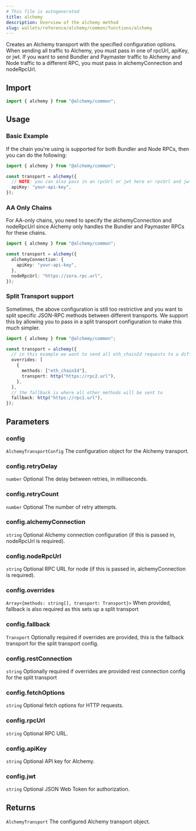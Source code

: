 ```yaml
---
# This file is autogenerated
title: alchemy
description: Overview of the alchemy method
slug: wallets/reference/alchemy/common/functions/alchemy
---
```


Creates an Alchemy transport with the specified configuration options.
When sending all traffic to Alchemy, you must pass in one of rpcUrl, apiKey, or jwt.
If you want to send Bundler and Paymaster traffic to Alchemy and Node traffic to a different RPC, you must pass in alchemyConnection and nodeRpcUrl.

## Import

```ts
import { alchemy } from "@alchemy/common";
```

## Usage

### Basic Example

If the chain you're using is supported for both Bundler and Node RPCs, then you can do the following:

```ts twoslash
import { alchemy } from "@alchemy/common";

const transport = alchemy({
  // NOTE: you can also pass in an rpcUrl or jwt here or rpcUrl and jwt
  apiKey: "your-api-key",
});
```

### AA Only Chains

For AA-only chains, you need to specify the alchemyConnection and nodeRpcUrl since Alchemy only
handles the Bundler and Paymaster RPCs for these chains.

```ts twoslash
import { alchemy } from "@alchemy/common";

const transport = alchemy({
  alchemyConnection: {
    apiKey: "your-api-key",
  },
  nodeRpcUrl: "https://zora.rpc.url",
});
```

### Split Transport support

Sometimes, the above configuration is still too restrictive and you want to split specific JSON-RPC methods between different transports. We support
this by allowing you to pass in a split transport configuration to make this much simpler.

```ts twoslash
import { alchemy } from "@alchemy/common";

const transport = alchemy({
  // in this example we want to send all eth_chainId requests to a different RPC
  overrides: [
    {
      methods: ["eth_chainId"],
      transport: http("https://rpc2.url"),
    },
  ],
  // the fallback is where all other methods will be sent to
  fallback: http("https://rpc1.url"),
});
```

## Parameters

### config

`AlchemyTransportConfig`
The configuration object for the Alchemy transport.

### config.retryDelay

`number`
Optional The delay between retries, in milliseconds.

### config.retryCount

`number`
Optional The number of retry attempts.

### config.alchemyConnection

`string`
Optional Alchemy connection configuration (if this is passed in, nodeRpcUrl is required).

### config.nodeRpcUrl

`string`
Optional RPC URL for node (if this is passed in, alchemyConnection is required).

### config.overrides

`Array<{methods: string[], transport: Transport}>`
When provided, fallback is also required as this sets up a split transport

### config.fallback

`Transport`
Optionally required if overrides are provided, this is the fallback transport for the split transport config.

### config.restConnection

`string`
Optionally required if overrides are provided rest connection config for the split transport

### config.fetchOptions

`string`
Optional fetch options for HTTP requests.

### config.rpcUrl

`string`
Optional RPC URL.

### config.apiKey

`string`
Optional API key for Alchemy.

### config.jwt

`string`
Optional JSON Web Token for authorization.

## Returns

`AlchemyTransport`
The configured Alchemy transport object.
